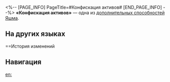 <%-- [PAGE_INFO]
PageTitle=#Конфискация активов#
[END_PAGE_INFO] --%>
{{Навык Инфобокс
|Название         = Конфискация активов
|Изображение      = След Конфискация активов.png
|Персонаж         = Яшма
|Тип              = Доп. способность
|Возвышение       = 6
|Длительность     = 
|Описание         = Каждый уровень статуса Залог, описанного в таланте персонажа, дополнительно повышает силу атаки Яшмы на 0,5%.
|Свойство1        = 
|Масштабирование1 = 
}}
'''«Конфискация активов»''' — одна из [[дополнительная способность|дополнительных способностей]] [[Яшма]].

==На других языках==
{{На других языках
|en   = Asset Forfeiture
|zhs  = 绝当品
|zht  = 絕當品
|ja   = {{Rubi|流|なが}}れ{{Rubi|物|もの}}
|ko   = 유전물
|es   = Confiscación de bienes
|fr   = Gage d'exception
|ru   = Конфискация активов
|th   = Asset Forfeiture
|vi   = Tịch Thu Tài Sản
|de   = Vermögensverlust
|id   = Asset Forfeiture
|pt   = Confisco de Bens
}}

==История изменений
{{История изменений|3.5}}

==Навигация==
{{Навык Навбокс|Яшма}}

[[en:]]